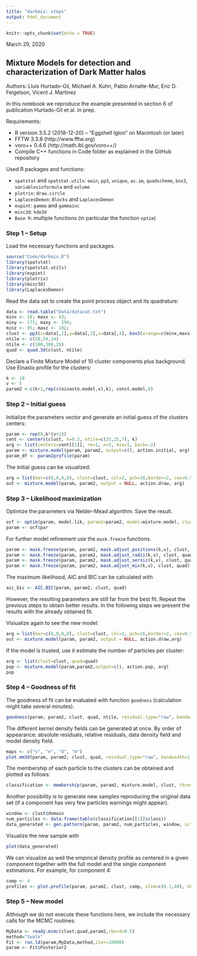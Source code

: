 ```yaml
---
title: "darkmix: steps"
output: html_document
---
```


```r
knitr::opts_chunk$set(echo = TRUE)
```

March 29, 2020

## Mixture Models for detection and characterization of Dark Matter halos

Authors: Lluís Hurtado-Gil, Michael A. Kuhn, Pablo Arnalte-Mur, Eric D. Feigelson, Vicent J. Martínez

In this notebook we reproduce the example presented in section 6 of publication Hurtado-Gil et al. in prep.

Requirements:

* R version 3.5.2 (2018-12-20) -- "Eggshell Igloo" on Macintosh (or later)
* FFTW 3.3.8 (http://www.fftw.org)
* voro++ 0.4.6 (http://math.lbl.gov/voro++/)
* Compile C++ functions in Code folder as explained in the GitHub repository

Used R packages and functions:

* `spatstat` and `spatstat.utils`: `owin`, `pp3`, `unique`, `as.im`, `quadscheme`, `box3`, `variablesinformula` and `volume`
* `plotrix`: `draw.circle`
* `LaplacesDemon`: `Blocks` and `LaplacesDemon`
*	`expint`: `gamma` and `gammainc`
* `misc3d`: `kde3d`
* `Base R`: multiple functions (in particular the function `optim`)

### Step 1 -- Setup

Load the necessary functions and packages.

```r
source("Code/darkmix.R")
library(spatstat)
library(spatstat.utils)
library(expint)
library(plotrix)
library(misc3d)
library(LaplacesDemon)
```

Read the data set to create the point process object and its quadrature: 

```r
data <- read.table("Data/datacat.txt")
minx <- 18; maxx <- 43; 
miny <- 171; maxy <- 196; 
minz <- 95; maxz <- 102;
clust <- pp3(x=data[,2],y=data[,3],z=data[,4], box3(xrange=c(minx,maxx), yrange=c(miny,maxy), zrange=c(minz,maxz)))
ntile <- c(50,50,14)
ntile <- c(100,100,28)
quad <- quad.3d(clust, ntile)
```

Declare a Finite Mixture Model of 10 cluster components plus background. Use Einasto profile for the clusters:

```r
k <- 10
v <- 5
param2 <-c(k+1,rep(c(einasto.model,v),k), const.model,0)
```

### Step 2 -- Initial guess

Initialize the parameters vector and generate an initial guess of the clusters centers:

```r
param <- rep(0,k*(v+1))
cent <- centers(clust, h=0.3, ntile=c(25,25,7), k)
arg <- list(centers=cent[[1]], re=1, n=3, mix=1, back=-2)
param <- mixture.model(param, param2, output=c(), action.initial, arg)
param_df <- param2profile(param)
```

The initial guess can be visualized:

```r
arg = list(mar=c(0,0,0,0), clust=clust, col=2, pch=16,border=2, cex=0.5, cexl=2, lwd=2)
out <- mixture.model(param, param2, output = NULL, action.draw, arg)
```

### Step 3 -- Likelihood maximization 

Optimize the parameters via Nelder-Mead algorithm. Save the result.

```r
ocf <- optim(param, model.lik, param2=param2, model=mixture.model, clust=clust, quad=quad); 
param <- ocf$par
```

For further model refinement use the `mask.freeze` functions.

```r
param <- mask.freeze(param, param2, mask.adjust_positions(k,v), clust, quad)
param <- mask.freeze(param, param2, mask.adjust_radii(k,v), clust, quad)
param <- mask.freeze(param, param2, mask.adjust_sersic(k,v), clust, quad)
param <- mask.freeze(param, param2, mask.adjust_mix(k,v), clust, quad)
```

The maximum likelihood, AIC and BIC can be calculated with

```r
aic_bic <- AIC.BIC(param, param2, clust, quad)
```

However, the resulting parameters are still far from the best fit. Repeat the previous steps to obtain better results. In the following steps we present the results with the already obtained fit.

Visiualize again to see the new model:

```r
arg = list(mar=c(0,0,0,0), clust=clust, col=2, pch=16,border=2, cex=0.5, cexl=2, lwd=2)
out <- mixture.model(param, param2, output = NULL, action.draw,arg)
```

If the model is trusted, use it estimate the number of particles per cluster:

```r
arg <- list(clust=clust, quad=quad)
pop <- mixture.model(param,param2,output=c(), action.pop, arg)
pop
```

### Step 4 -- Goodness of fit

The goodness of fit can be evaluated with function `goodness` (calculation might take several minutes).

```r
goodness(param, param2, clust, quad, ntile, residual.type="raw", bandwidth=1)
```

The different kernel density fields can be generated at once. By order of appearance: absolute residuals, relative residuals, data density field and model density field.

```r
maps <- c("s", "e", "d", "m") 
plot.mm3d(param, param2, clust, quad, residual.type="raw", bandwidth=1, maps=maps, fast=TRUE, col.point=1, scale="log", proj.var="Z", print=FALSE, print.data=TRUE, w=880, h=880) 
```

The membership of each particle to the clusters can be obtained and plotted as follows:

```r
classification <- membership(param, param2, mixture.model, clust, threshold=0.3, print=FALSE)
```

Another possibility is to generate new samples reproducing the original data set (if a component has very few particles warnings might appear).

```r
window <- clust$domain
num_particles <- data.frame(table(classification[[1]]$class))
data_generated <- gen.pattern(param, param2, num_particles, window, scl=4)
```

Visualize the new sample with

```r
plot(data_generated)
```

We can visualize as well the empirical density profile as centered in a given component together with the full model and the single component estimations. For example, for component 4:

```r
comp <- 4
profiles <- plot.profile(param, param2, clust, comp, xlim=c(0.1,40), nbin=60, flag.legend=TRUE)
```

### Step 5 -- New model

Although we do not execute these functions here, we include the necessary calls for the MCMC routines:

```r
MyData <- ready.mcmc(clust,quad,param2,rbord=0.5)
method="twalk"
Fit <- run.ld(param,MyData,method,iter=10000)
param <- Fit$Posterior2
```
